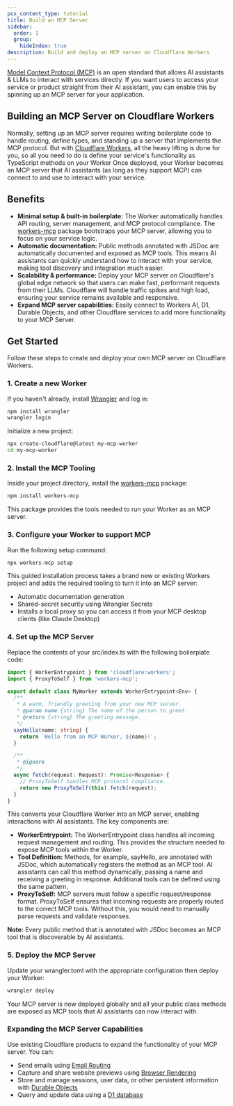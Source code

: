 ```yaml
---
pcx_content_type: tutorial
title: Build an MCP Server
sidebar:
  order: 1
  group:
    hideIndex: true
description: Build and deploy an MCP server on Cloudflare Workers
---
```

[Model Context Protocol (MCP)](https://modelcontextprotocol.io/introduction) is an open standard that allows AI assistants & LLMs to interact with services directly. If you want users to access your service or product straight from their AI assistant, you can enable this by spinning up an MCP server for your application. 

## Building an MCP Server on Cloudflare Workers

Normally, setting up an MCP server requires writing boilerplate code to handle routing, define types, and standing up a server that implements the MCP protocol. But with [Cloudflare Workers](/workers/), all the heavy lifting is done for you, so all you need to do is define your service's functionality as TypeScript methods on your Worker
Once deployed, your Worker becomes an MCP server that AI assistants (as long as they support MCP) can connect to and use to interact with your service.

## Benefits

- **Minimal setup & built-in boilerplate:** The Worker automatically handles API routing, server management, and MCP protocol compliance. The [workers-mcp](https://www.npmjs.com/package/workers-mcp) package bootstraps your MCP server, allowing you to focus on your service logic.
- **Automatic documentation:** Public methods annotated with JSDoc are automatically documented and exposed as MCP tools. This means AI assistants can quickly understand how to interact with your service, making tool discovery and integration much easier.
- **Scalability & performance:** Deploy your MCP server on Cloudflare's global edge network so that users can make fast, performant requests from their LLMs. Cloudflare will handle traffic spikes and high load, ensuring your service remains available and responsive.
- **Expand MCP server capabilities:** Easily connect to Workers AI, D1, Durable Objects, and other Cloudflare services to add more functionality to your MCP Server. 

## Get Started

Follow these steps to create and deploy your own MCP server on Cloudflare Workers.


### 1. Create a new Worker 

If you haven't already, install [Wrangler](https://developers.cloudflare.com/workers/wrangler/) and log in:

```bash
npm install wrangler
wrangler login
```

Initialize a new project:
```bash
npx create-cloudflare@latest my-mcp-worker
cd my-mcp-worker
```

### 2. Install the MCP Tooling
Inside your project directory, install the [workers-mcp](https://github.com/cloudflare/workers-mcp) package:

```bash
npm install workers-mcp
```

This package provides the tools needed to run your Worker as an MCP server.

### 3. Configure your Worker to support MCP
Run the following setup command:

```bash
npx workers-mcp setup
```

This guided installation process takes a brand new or existing Workers project and adds the required tooling to turn it into an MCP server:
- Automatic documentation generation
- Shared-secret security using Wrangler Secrets
- Installs a local proxy so you can access it from your MCP desktop clients (like Claude Desktop)

### 4. Set up the MCP Server
Replace the contents of your src/index.ts with the following boilerplate code:

```ts
import { WorkerEntrypoint } from 'cloudflare:workers';
import { ProxyToSelf } from 'workers-mcp';

export default class MyWorker extends WorkerEntrypoint<Env> {
  /**
   * A warm, friendly greeting from your new MCP server.
   * @param name {string} The name of the person to greet.
   * @return {string} The greeting message.
   */
  sayHello(name: string) {
    return `Hello from an MCP Worker, ${name}!`;
  }

  /**
   * @ignore
   */
  async fetch(request: Request): Promise<Response> {
    // ProxyToSelf handles MCP protocol compliance.
    return new ProxyToSelf(this).fetch(request);
  }
}
```

This converts your Cloudflare Worker into an MCP server, enabling interactions with AI assistants. The key components are:
- **WorkerEntrypoint:** The WorkerEntrypoint class handles all incoming request management and routing. This provides the structure needed to expose MCP tools within the Worker.
- **Tool Definition:** Methods, for example, sayHello, are annotated with JSDoc, which automatically registers the method as an MCP tool. AI assistants can call this method dynamically, passing a name and receiving a greeting in response. Additional tools can be defined using the same pattern.
- **ProxyToSelf:** MCP servers must follow a specific request/response format. ProxyToSelf ensures that incoming requests are properly routed to the correct MCP tools. Without this, you would need to manually parse requests and validate responses.


**Note:** Every public method that is annotated with JSDoc becomes an MCP tool that is discoverable by AI assistants. 


### 5. Deploy the MCP Server
Update your wrangler.toml with the appropriate configuration then deploy your Worker:
```bash
wrangler deploy
```

Your MCP server is now deployed globally and all your public class methods are exposed as MCP tools that AI assistants can now interact with. 

### Expanding the MCP Server Capabilities
Use existing Cloudflare products to expand the functionality of your MCP server. You can: 
- Send emails using [Email Routing](/email-routing/)
- Capture and share website previews using [Browser Rendering](/browser-rendering/)
- Store and manage sessions, user data, or other persistent information with [Durable Objects](/durable-objects/)
- Query and update data using a [D1 database](/d1/)
